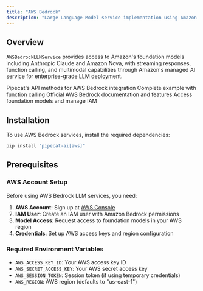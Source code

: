 ```yaml
---
title: "AWS Bedrock"
description: "Large Language Model service implementation using Amazon Bedrock API"
---
```


## Overview

`AWSBedrockLLMService` provides access to Amazon's foundation models including Anthropic Claude and Amazon Nova, with streaming responses, function calling, and multimodal capabilities through Amazon's managed AI service for enterprise-grade LLM deployment.

<CardGroup cols={2}>
  <Card
    title="AWS Bedrock LLM API Reference"
    icon="code"
    href="https://reference-server.pipecat.ai/en/latest/api/pipecat.services.aws.llm.html"
  >
    Pipecat's API methods for AWS Bedrock integration
  </Card>
  <Card
    title="Example Implementation"
    icon="play"
    href="https://github.com/pipecat-ai/pipecat/blob/main/examples/foundational/14r-function-calling-aws.py"
  >
    Complete example with function calling
  </Card>
  <Card
    title="AWS Bedrock Documentation"
    icon="book"
    href="https://docs.aws.amazon.com/bedrock/latest/userguide/what-is-bedrock.html"
  >
    Official AWS Bedrock documentation and features
  </Card>
  <Card
    title="AWS Console"
    icon="microphone"
    href="https://console.aws.amazon.com/bedrock/"
  >
    Access foundation models and manage IAM
  </Card>
</CardGroup>

## Installation

To use AWS Bedrock services, install the required dependencies:

```bash
pip install "pipecat-ai[aws]"
```

## Prerequisites

### AWS Account Setup

Before using AWS Bedrock LLM services, you need:

1. **AWS Account**: Sign up at [AWS Console](https://console.aws.amazon.com/)
2. **IAM User**: Create an IAM user with Amazon Bedrock permissions
3. **Model Access**: Request access to foundation models in your AWS region
4. **Credentials**: Set up AWS access keys and region configuration

### Required Environment Variables

- `AWS_ACCESS_KEY_ID`: Your AWS access key ID
- `AWS_SECRET_ACCESS_KEY`: Your AWS secret access key
- `AWS_SESSION_TOKEN`: Session token (if using temporary credentials)
- `AWS_REGION`: AWS region (defaults to "us-east-1")
